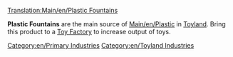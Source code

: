 [[Translation:Main/en/Plastic Fountains]]
{{en/Industries|image=PlasticFountains.png
|name=Plastic Fountains
|climates=[[Main/en/Climates#Toyland|Toyland]]
|accepts=Nothing
|produces=[[Main/en/Plastic]]
|notes=Not present in other [[Main/en/Climates]].
}}

'''Plastic Fountains''' are the main source of [[Main/en/Plastic]] in [[Main/en/Climates#Toyland|Toyland]]. Bring this product to a [[Main/en/Toy Factory|Toy Factory]] to increase output of toys.

{{en/Navbox Industries}}

[[Category:en/Primary Industries]]
[[Category:en/Toyland Industries]]